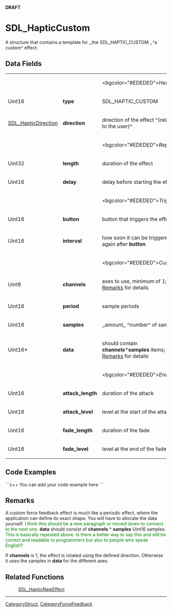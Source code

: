 <!-- pragma section-numbers off -->
<!-- pragma disable-camelcase -->
'''DRAFT'''

= SDL_HapticCustom =
A structure that contains a template for ,,the SDL_HAPTIC_CUSTOM ,,^a custom^ effect.


== Data Fields ==
{|
|
|
|<bgcolor="#EDEDED">''Header''
|-
|Uint16
|'''type'''
|SDL_HAPTIC_CUSTOM
|-
|[[SDL_HapticDirection]]
|'''direction'''
|direction of the effect ^(relative to the user)^
|-
|
|
|<bgcolor="#EDEDED">''Replay''
|-
|Uint32
|'''length'''
|duration of the effect
|-
|Uint16
|'''delay'''
|delay before starting the effect
|-
|
|
|<bgcolor="#EDEDED">''Trigger''
|-
|Uint16
|'''button'''
|button that triggers the effect
|-
|Uint16
|'''interval'''
|how soon it can be triggered again after '''button'''
|-
|
|
|<bgcolor="#EDEDED">''Custom''
|-
|Uint8
|'''channels'''
|axes to use, minimum of 1; see [[#Remarks|Remarks]] for details
|-
|Uint16
|'''period'''
|sample periods
|-
|Uint16
|'''samples'''
|,,amount,, ^number^ of samples
|-
|Uint16*
|'''data'''
|should contain '''channels'''*'''samples''' items; see [[#Remarks|Remarks]] for details
|-
|
|
|<bgcolor="#EDEDED">''Envelope''
|-
|Uint16
|'''attack_length'''
|duration of the attack
|-
|Uint16
|'''attack_level'''
|level at the start of the attack
|-
|Uint16
|'''fade_length'''
|duration of the fade
|-
|Uint16
|'''fade_level'''
|level at the end of the fade
|}

== Code Examples ==
```c++
You can add your code example here
```

== Remarks ==
A custom force feedback effect is much like a periodic effect, where the application can define ''its'' exact shape. You will have to allocate the data yourself.
<span style="color: green;">I think this should be a new paragraph or moved down to connect to the next one.</span> '''data''' should consist of '''channels''' * '''samples''' Uint16 samples. <span style="color: green;">This is basically repeated above. Is there a better way to say this and still be correct and readable to programmers but also to people who speak English?</span>

If '''channels''' is 1, the effect is rotated using the defined direction. Otherwise it uses the samples in '''data''' for the different axes. 

== Related Functions ==
:[[SDL_HapticNewEffect]]

----
[[CategoryStruct]], [[CategoryForceFeedback]]
